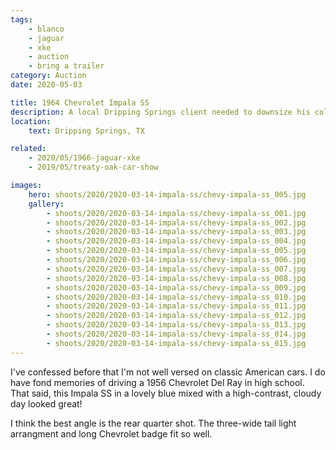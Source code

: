 ```yaml
---
tags:
    - blanco
    - jaguar
    - xke
    - auction
    - bring a trailer
category: Auction
date: 2020-05-03

title: 1964 Chevrolet Impala SS
description: A local Dripping Springs client needed to downsize his collection.
location:
    text: Dripping Springs, TX

related:
    - 2020/05/1966-jaguar-xke
    - 2019/05/treaty-oak-car-show

images:
    hero: shoots/2020/2020-03-14-impala-ss/chevy-impala-ss_005.jpg
    gallery:
        - shoots/2020/2020-03-14-impala-ss/chevy-impala-ss_001.jpg
        - shoots/2020/2020-03-14-impala-ss/chevy-impala-ss_002.jpg
        - shoots/2020/2020-03-14-impala-ss/chevy-impala-ss_003.jpg
        - shoots/2020/2020-03-14-impala-ss/chevy-impala-ss_004.jpg
        - shoots/2020/2020-03-14-impala-ss/chevy-impala-ss_005.jpg
        - shoots/2020/2020-03-14-impala-ss/chevy-impala-ss_006.jpg
        - shoots/2020/2020-03-14-impala-ss/chevy-impala-ss_007.jpg
        - shoots/2020/2020-03-14-impala-ss/chevy-impala-ss_008.jpg
        - shoots/2020/2020-03-14-impala-ss/chevy-impala-ss_009.jpg
        - shoots/2020/2020-03-14-impala-ss/chevy-impala-ss_010.jpg
        - shoots/2020/2020-03-14-impala-ss/chevy-impala-ss_011.jpg
        - shoots/2020/2020-03-14-impala-ss/chevy-impala-ss_012.jpg
        - shoots/2020/2020-03-14-impala-ss/chevy-impala-ss_013.jpg
        - shoots/2020/2020-03-14-impala-ss/chevy-impala-ss_014.jpg
        - shoots/2020/2020-03-14-impala-ss/chevy-impala-ss_015.jpg
---
```


I've confessed before that I'm not well versed on classic American cars. I do have fond memories of driving a 1956 Chevrolet Del Ray in high school. That said, this Impala SS in a lovely blue mixed with a high-contrast, cloudy day looked great!

I think the best angle is the rear quarter shot. The three-wide tail light arrangment and long Chevrolet badge fit so well.
